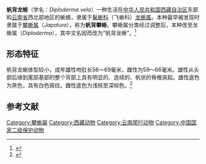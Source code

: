 {{Speciesbox
|image=
| status = LC
| status_system = IUCN3.1
| status_ref =<ref name=iucn>{{IUCN|authors=Rao, D.-q|year=2019|id=104671586|title=''Diploderma vela''|page =e.T104671586A104671711|access-date=2021-04-02}}</ref>
|genus=Diploderma
|species=vela
|authority = Wang, Jiang & Che, 2019
|synonyms = *Japalura vela
}}
'''帆背龙蜥'''（学名：''Diploderma vela''）一种生活在[[中华人民共和国|中华人民共和国]][[西藏自治区|西藏自治区]]东部和[[云南省|云南省]]西北部地区的蜥蜴，隶属于[[鬣蜥科|鬣蜥科]]（飞蜥科）[[龙蜥属|龙蜥属]]。本种最早被发现时隶属于[[攀蜥属|攀蜥属]]（''Japalura''），称为'''帆背攀蜥'''。攀蜥属分类经过调整后，本种改至龙蜥属（''Diploderma''），其中文名因而改为“帆背龙蜥”。<ref>{{cite web |title=Diploderma vela (WANG, JIANG & CHE, 2015) |url=https://reptile-database.reptarium.cz/species?genus=Diploderma&species=vela&search_param=%28%28search%3D%27Diploderma+vela%27%29%29 |website=reptile-database |accessdate=2021-04-02}}</ref>
==形态特征==
帆背龙蜥体型较小，成年雄性吻肛长56～69毫米，雌性为59～66毫米。雄性从头部后缘到尾部基部的整个背部上具有明显的、连续的、帆状的脊椎突起。雄性底色为黑色，具有白色斑纹。雌性底色为浅棕至深棕色。<ref>{{cite journal |author1=Kai，WANG，Ke，JIANG，Gang，PAN，Mian，HOU，Cameron，D Siler |title=A New Species of Japalura (Squamata: Sauria:Agamidae) from Upper Lancang (Mekong) Valley of Eastern Tibet, China |journal=Asian Herpetological Research |date=2015 |volume=6 |issue=3 |pages=159–168}}</ref>

==参考文献==
{{reflist}}
[[Category:攀蜥屬|Category:攀蜥屬]]
[[Category:西藏动物|Category:西藏动物]]
[[Category:云南爬行动物|Category:云南爬行动物]]
[[Category:中国国家二级保护动物|Category:中国国家二级保护动物]]